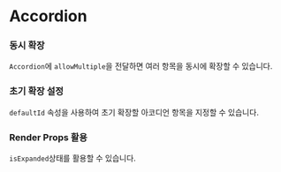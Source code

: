 
<Meta title="Components/Accordion" of={AccordionStories} components={Accordion} />

# Accordion

<Canvas of={AccordionStories.Default} />

<Controls />

### 동시 확장

`Accordion`에 `allowMultiple`을 전달하면 여러 항목을 동시에 확장할 수 있습니다.

<Canvas of={AccordionStories.MultipleOpen} />

### 초기 확장 설정

`defaultId` 속성을 사용하여 초기 확장할 아코디언 항목을 지정할 수 있습니다.

<Canvas of={AccordionStories.DefaultOpen} />

### Render Props 활용

`isExpanded`상태를 활용할 수 있습니다.

<Canvas of={AccordionStories.WithRenderProps} />
